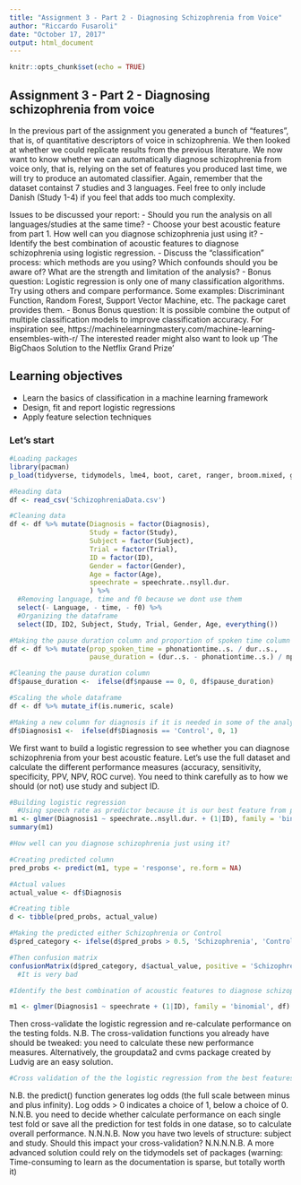 ```yaml
---
title: "Assignment 3 - Part 2 - Diagnosing Schizophrenia from Voice"
author: "Riccardo Fusaroli"
date: "October 17, 2017"
output: html_document
---
```


```r
knitr::opts_chunk$set(echo = TRUE)
```

## Assignment 3 - Part 2 - Diagnosing schizophrenia from voice

In the previous part of the assignment you generated a bunch of "features", that is, of quantitative descriptors of voice in schizophrenia. We then looked at whether we could replicate results from the previous literature.
We now want to know whether we can automatically diagnose schizophrenia from voice only, that is, relying on the set of features you produced last time, we will try to produce an automated classifier.
Again, remember that the dataset containst 7 studies and 3 languages. Feel free to only include Danish (Study 1-4) if you feel that adds too much complexity.

Issues to be discussed your report:
- Should you run the analysis on all languages/studies at the same time? 
- Choose your best acoustic feature from part 1. How well can you diagnose schizophrenia just using it?
- Identify the best combination of acoustic features to diagnose schizophrenia using logistic regression.
- Discuss the "classification" process: which methods are you using? Which confounds should you be aware of? What are the strength and limitation of the analysis?
- Bonus question: Logistic regression is only one of many classification algorithms. Try using others and compare performance. Some examples: Discriminant Function, Random Forest, Support Vector Machine, etc. The package caret provides them. 
- Bonus Bonus question: It is possible combine the output of multiple  classification models to improve classification accuracy. For inspiration see,
https://machinelearningmastery.com/machine-learning-ensembles-with-r/
 The interested reader might also want to look up 'The BigChaos Solution to the Netflix Grand Prize'

## Learning objectives
- Learn the basics of classification in a machine learning framework
- Design, fit and report logistic regressions
- Apply feature selection techniques

### Let's start

```r
#Loading packages
library(pacman)
p_load(tidyverse, tidymodels, lme4, boot, caret, ranger, broom.mixed, groupdata2)

#Reading data 
df <- read_csv('SchizophreniaData.csv')

#Cleaning data 
df <- df %>% mutate(Diagnosis = factor(Diagnosis),
                    Study = factor(Study),
                    Subject = factor(Subject),
                    Trial = factor(Trial),
                    ID = factor(ID),
                    Gender = factor(Gender),
                    Age = factor(Age), 
                    speechrate = speechrate..nsyll.dur.
                    ) %>% 
  #Removing language, time and f0 because we dont use them 
  select(- Language, - time, - f0) %>%
  #Organizing the dataframe
  select(ID, ID2, Subject, Study, Trial, Gender, Age, everything())

#Making the pause duration column and proportion of spoken time column
df <- df %>% mutate(prop_spoken_time = phonationtime..s. / dur..s.,
                    pause_duration = (dur..s. - phonationtime..s.) / npause,)

#Cleaning the pause duration column
df$pause_duration <-  ifelse(df$npause == 0, 0, df$pause_duration)

#Scaling the whole dataframe
df <- df %>% mutate_if(is.numeric, scale)

#Making a new column for diagnosis if it is needed in some of the analysis 
df$Diagnosis1 <-  ifelse(df$Diagnosis == 'Control', 0, 1)

```

We first want to build a logistic regression to see whether you can diagnose schizophrenia from your best acoustic feature. Let's use the full dataset and calculate the different performance measures (accuracy, sensitivity, specificity, PPV, NPV, ROC curve). You need to think carefully as to how we should (or not) use study and subject ID.
```r
#Building logistic regression 
  #Using speech rate as predictor because it is our best feature from part 1 
m1 <- glmer(Diagnosis1 ~ speechrate..nsyll.dur. + (1|ID), family = 'binomial', df)
summary(m1)

#How well can you diagnose schizophrenia just using it?

#Creating predicted column 
pred_probs <- predict(m1, type = 'response', re.form = NA)

#Actual values
actual_value <- df$Diagnosis

#Creating tible
d <- tibble(pred_probs, actual_value)

#Making the predicted either Schizophrenia or Control
d$pred_category <- ifelse(d$pred_probs > 0.5, 'Schizophrenia', 'Control') %>%  as.factor()

#Then confusion matrix 
confusionMatrix(d$pred_category, d$actual_value, positive = 'Schizophrenia')
  #It is very bad
```

```r
#Identify the best combination of acoustic features to diagnose schizophrenia using logistic regression

m1 <- glmer(Diagnosis1 ~ speechrate + (1|ID), family = 'binomial', df)
```


Then cross-validate the logistic regression and re-calculate performance on the testing folds. N.B. The cross-validation functions you already have should be tweaked: you need to calculate these new performance measures. Alternatively, the groupdata2 and cvms package created by Ludvig are an easy solution. 

```r
#Cross validation of the the logistic regression from the best features 
```


N.B. the predict() function generates log odds (the full scale between minus and plus infinity). Log odds > 0 indicates a choice of 1, below a choice of 0.
N.N.B. you need to decide whether calculate performance on each single test fold or save all the prediction for test folds in one datase, so to calculate overall performance.
N.N.N.B. Now you have two levels of structure: subject and study. Should this impact your cross-validation?
N.N.N.N.B. A more advanced solution could rely on the tidymodels set of packages (warning: Time-consuming to learn as the documentation is sparse, but totally worth it)






